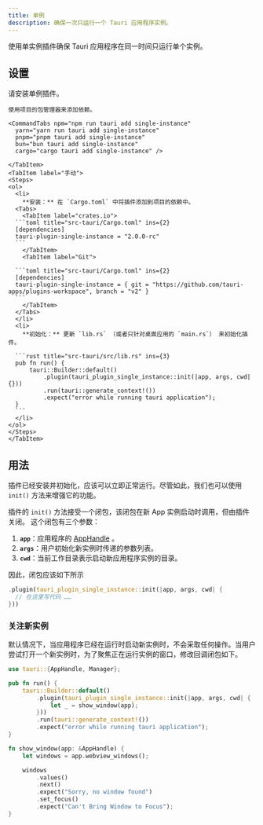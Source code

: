 ```yaml
---
title: 单例
description: 确保一次只运行一个 Tauri 应用程序实例。
---
```



<PluginLinks plugin="single-instance" showJsLinks={false} />

使用单实例插件确保 Tauri 应用程序在同一时间只运行单个实例。

## 设置

请安装单例插件。

<Tabs>
    <TabItem label="自动">

    使用项目的包管理器来添加依赖。

    <CommandTabs npm="npm run tauri add single-instance"
      yarn="yarn run tauri add single-instance"
      pnpm="pnpm tauri add single-instance"
      bun="bun tauri add single-instance"
      cargo="cargo tauri add single-instance" />

    </TabItem>
    <TabItem label="手动">
    <Steps>
    <ol>
      <li>
        **安装：** 在 `Cargo.toml` 中将插件添加到项目的依赖中。
      <Tabs>
        <TabItem label="crates.io">
      ```toml title="src-tauri/Cargo.toml" ins={2}
      [dependencies]
      tauri-plugin-single-instance = "2.0.0-rc"
      ```
        </TabItem>
        <TabItem label="Git">

      ```toml title="src-tauri/Cargo.toml" ins={2}
      [dependencies]
      tauri-plugin-single-instance = { git = "https://github.com/tauri-apps/plugins-workspace", branch = "v2" }
      ```
        </TabItem>
      </Tabs>
      </li>
      <li>
        **初始化：** 更新 `lib.rs` （或者只针对桌面应用的 `main.rs`） 来初始化插件。

      ```rust title="src-tauri/src/lib.rs" ins={3}
      pub fn run() {
          tauri::Builder::default()
              .plugin(tauri_plugin_single_instance::init(|app, args, cwd| {}))
              .run(tauri::generate_context!())
              .expect("error while running tauri application");
      }
      ```
      </li>
    </ol>
    </Steps>
    </TabItem>

</Tabs>

## 用法

插件已经安装并初始化，应该可以立即正常运行。尽管如此，我们也可以使用 `init()` 方法来增强它的功能。

插件的 `init()` 方法接受一个闭包，该闭包在新 App 实例启动时调用，但由插件关闭。
这个闭包有三个参数：

1. **`app`**：应用程序的 [AppHandle](https://docs.rs/tauri/latest/tauri/struct.AppHandle.html) 。
2. **`args`**：用户初始化新实例时传递的参数列表。
3. **`cwd`**：当前工作目录表示启动新应用程序实例的目录。

因此，闭包应该如下所示

```rust
.plugin(tauri_plugin_single_instance::init(|app, args, cwd| {
  // 在这里写代码 ……
}))
```

### 关注新实例

默认情况下，当应用程序已经在运行时启动新实例时，不会采取任何操作。当用户尝试打开一个新实例时，为了聚焦正在运行实例的窗口，修改回调闭包如下。

```rust title="src-tauri/src/lib.rs" {1} {5-7} {12-21}
use tauri::{AppHandle, Manager};

pub fn run() {
    tauri::Builder::default()
        .plugin(tauri_plugin_single_instance::init(|app, args, cwd| {
            let _ = show_window(app);
        }))
        .run(tauri::generate_context!())
        .expect("error while running tauri application");
}

fn show_window(app: &AppHandle) {
    let windows = app.webview_windows();

    windows
        .values()
        .next()
        .expect("Sorry, no window found")
        .set_focus()
        .expect("Can't Bring Window to Focus");
}
```

